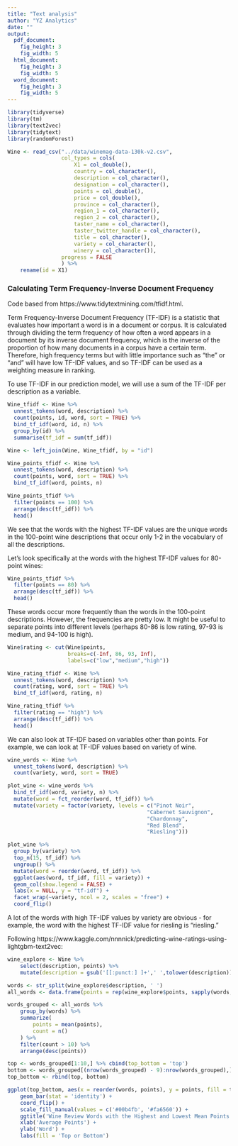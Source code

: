 ```yaml
---
title: "Text analysis"
author: "YZ Analytics"
date: ""
output: 
  pdf_document:
    fig_height: 3
    fig_width: 5
  html_document:
    fig_height: 3
    fig_width: 5
  word_document:
    fig_height: 3
    fig_width: 5
---
```


```r
library(tidyverse)
library(tm)
library(text2vec)
library(tidytext)
library(randomForest)
```

```r
Wine <- read_csv("../data/winemag-data-130k-v2.csv",
                 col_types = cols(
                     X1 = col_double(),
                     country = col_character(),
                     description = col_character(),
                     designation = col_character(),
                     points = col_double(),
                     price = col_double(),
                     province = col_character(),
                     region_1 = col_character(),
                     region_2 = col_character(),
                     taster_name = col_character(),
                     taster_twitter_handle = col_character(),
                     title = col_character(),
                     variety = col_character(),
                     winery = col_character()),
                 progress = FALSE
                 ) %>%
    rename(id = X1)
```


### Calculating Term Frequency-Inverse Document Frequency

Code based from https://www.tidytextmining.com/tfidf.html.

Term Frequency-Inverse Document Frequency (TF-IDF) is a statistic that evaluates how important a word is in a document or corpus. It is calculated through dividing the term frequency of how often a word appears in a document by its inverse document frequency, which is the inverse of the proportion of how many documents in a corpus have a certain term.  Therefore, high frequency terms but with little importance such as "the" or "and" will have low TF-IDF values, and so TF-IDF can be used as a weighting measure in ranking.

To use TF-IDF in our prediction model, we will use a sum of the TF-IDF per description as a variable.

```r
Wine_tfidf <- Wine %>%
  unnest_tokens(word, description) %>%
  count(points, id, word, sort = TRUE) %>%
  bind_tf_idf(word, id, n) %>%
  group_by(id) %>% 
  summarise(tf_idf = sum(tf_idf))

Wine <- left_join(Wine, Wine_tfidf, by = "id")
```


```r
Wine_points_tfidf <- Wine %>%
  unnest_tokens(word, description) %>%
  count(points, word, sort = TRUE) %>%
  bind_tf_idf(word, points, n)
```

```r
Wine_points_tfidf %>%
  filter(points == 100) %>%
  arrange(desc(tf_idf)) %>%
  head()
```

We see that the words with the highest TF-IDF values are the unique words in the 100-point wine descriptions that occur only 1-2 in the vocabulary of all the descriptions. 

Let's look specifically at the words with the highest TF-IDF values for 80-point wines:

```r
Wine_points_tfidf %>%
  filter(points == 80) %>%
  arrange(desc(tf_idf)) %>%
  head()
```

These words occur more frequently than the words in the 100-point descriptions. However, the frequencies are pretty low. It might be useful to separate points into different levels (perhaps 80-86 is low rating, 97-93 is medium, and 94-100 is high).

```r
Wine$rating <- cut(Wine$points,
                   breaks=c(-Inf, 86, 93, Inf),
                   labels=c("low","medium","high"))
```

```r
Wine_rating_tfidf <- Wine %>%
  unnest_tokens(word, description) %>%
  count(rating, word, sort = TRUE) %>%
  bind_tf_idf(word, rating, n)
```

```r
Wine_rating_tfidf %>%
  filter(rating == "high") %>%
  arrange(desc(tf_idf)) %>%
  head()
```

We can also look at TF-IDF based on variables other than points. For example, we can look at TF-IDF values based on variety of wine.

```r
wine_words <- Wine %>%
  unnest_tokens(word, description) %>%
  count(variety, word, sort = TRUE)
```

```r
plot_wine <- wine_words %>%
  bind_tf_idf(word, variety, n) %>%
  mutate(word = fct_reorder(word, tf_idf)) %>%
  mutate(variety = factor(variety, levels = c("Pinot Noir",
                                            "Cabernet Sauvignon", 
                                            "Chardonnay",
                                            "Red Blend", 
                                            "Riesling")))

plot_wine %>% 
  group_by(variety) %>% 
  top_n(15, tf_idf) %>% 
  ungroup() %>%
  mutate(word = reorder(word, tf_idf)) %>%
  ggplot(aes(word, tf_idf, fill = variety)) +
  geom_col(show.legend = FALSE) +
  labs(x = NULL, y = "tf-idf") +
  facet_wrap(~variety, ncol = 2, scales = "free") +
  coord_flip()
```

A lot of the words with high TF-IDF values by variety are obvious - for example, the word with the highest TF-IDF value for riesling is "riesling."

Following https://www.kaggle.com/nnnnick/predicting-wine-ratings-using-lightgbm-text2vec:

```r
wine_explore <- Wine %>% 
    select(description, points) %>%
    mutate(description = gsub('[[:punct:] ]+',' ',tolower(description)))

words <- str_split(wine_explore$description, ' ')
all_words <- data.frame(points = rep(wine_explore$points, sapply(words, length)), words = unlist(words))
```

```r
words_grouped <- all_words %>%
    group_by(words) %>%
    summarize(
        points = mean(points),
        count = n()
    ) %>%
    filter(count > 10) %>%
    arrange(desc(points))

top <- words_grouped[1:10,] %>% cbind(top_bottom = 'top')
bottom <- words_grouped[(nrow(words_grouped) - 9):nrow(words_grouped),] %>% cbind(top_bottom = 'bottom')
top_bottom <- rbind(top, bottom)

ggplot(top_bottom, aes(x = reorder(words, points), y = points, fill = top_bottom)) +
    geom_bar(stat = 'identity') +
    coord_flip() + 
    scale_fill_manual(values = c('#00b4fb', '#fa6560')) + 
    ggtitle('Wine Review Words with the Highest and Lowest Mean Points', subtitle = NULL) +
    xlab('Average Points') +
    ylab('Word') + 
    labs(fill = 'Top or Bottom')
```


